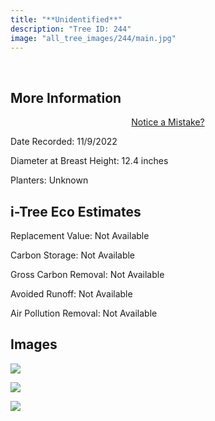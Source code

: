 ```yaml
---
title: "**Unidentified**"
description: "Tree ID: 244"
image: "all_tree_images/244/main.jpg"
---
```


<br>

## **More Information**
::: column-margin
<center><a class="button" href="https://forms.gle/W6f5nwYxrM33hF4f7">Notice a Mistake?</a></center>
:::


Date Recorded:  11/9/2022

Diameter at Breast Height:  12.4  inches

Planters:  Unknown

## **i-Tree Eco Estimates**


 Replacement Value: Not Available

 Carbon Storage: Not Available

 Gross Carbon Removal: Not Available

 Avoided Runoff: Not Available

 Air Pollution Removal: Not Available

## **Images**


 ![](all_tree_images/244/IMG_7271.jpg)

 ![](all_tree_images/244/IMG_7272.jpg)

 ![](all_tree_images/244/main.jpg)
